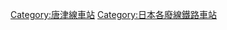 {{DEFAULTSORT:Kishidake}}

[[Category:唐津線車站|Category:唐津線車站]]
[[Category:日本各廢線鐵路車站|Category:日本各廢線鐵路車站]]